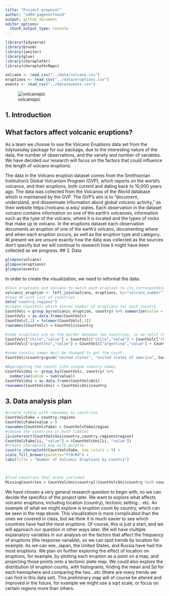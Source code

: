 ```yaml
---
title: "Project proposal"
author: "x404-pagenotfound"
output: github_document
editor_options: 
  chunk_output_type: console
---
```


```r
library(tidyverse)
library(broom)
library(janitor)
library(glue)
library(choroplethr)
library(choroplethrMaps)
```

```r
volcano <- read_csv("../data/volcano.csv")
eruptions <- read_csv("../data/eruptions.csv")
events <- read_csv("../data/events.csv")

```

![volcanopic](images/volcano.jpg)


## 1. Introduction
## What factors affect volcanic eruptions?

As a team we choose to use the Volcano Eruptions data set from the tidytuesday package for our package, due to the interesting nature of the data, the number of observations, and the variety and number of variables. We have decided our research will focus on the factors that could influence the length of volcano eruptions.

The data in the Volcano eruption dataset comes from the Smithsonian Institution's Global Volcanism Program (GVP), which reports on the world's volcanos, and their eruptions, both current and dating back to 10,000 years ago. The data was collected from the Volcanos of the World database which is maintained by the GVP. The GVP's aim is to "document, understand, and disseminate information about global volcanic activity," as their website https://volcano.si.edu/ states.
Each observation in the dataset volcano contains information on one of the earth's volcanoes, information such as the type of the volcano, where it is located and the types of rocks that make up te volcano. In the eruptions dataset each observation documents an eruption of one of the earth's volcano, documenting where and when each eruption occurs, as well as the eruption type and category.
At present we are unsure exactly how the data was collected as the sources don't specify but we will continue to research how it might have been collected as we progress.
## 2. Data


```r

glimpse(volcano)
glimpse(eruptions)
glimpse(events)

```

In order to create the visualization, we need to reformat the data:

```r
#Join eruptions and volcano to match each eruption to its corresponding volcano
volcanic_eruption <- left_join(volcano, eruptions, by="volcano_number")
#load df with list of countries
data("country.regions")
#create CountVolc which stores number of eruptions for each country
CountVolc = group_by(volcanic_eruption, country) %>% summarise(value = n())
CountVolc = as.data.frame(CountVolc)
CountVolc[,1] = tolower(CountVolc[,1])
rownames(CountVolc) = CountVolc$country

#some eruptions are on the border between two countries, so we split that count between each country
CountVolc["chile","value"] = CountVolc["chile","value"] + CountVolc["chile-argentina","value"]/2
CountVolc["argentina","value"] = CountVolc["argentina","value"] + CountVolc["chile-argentina","value"]/2

#some country names must be changed to get the count
CountVolc$country=gsub("united states", "united states of america", CountVolc$country)

#Aggregating the counts into unique country names
CountVolcUni <- group_by(CountVolc, country) %>%
  summarise(value = sum(value))
CountVolcUni = as.data.frame(CountVolcUni)
rownames(CountVolcUni) = CountVolcUni$country
```

## 3. Data analysis plan

```r
#create tibble with rownames as countries
CountVolcFake = country.regions
CountVolcFake$value = 0
rownames(CountVolcFake) = CountVolcFake$region
#choose the countries in both tibbles
ii=intersect(CountVolcUni$country,country.regions$region)
CountVolcFake[ii, "value"] = (CountVolcUni[ii, "value"])
#create choropleth map with palette
country_choropleth(CountVolcFake, num_colors = 9) +
scale_fill_brewer(palette="YlOrRd") +
labs(title = "Number of Volcanic Eruptions by Country")



#find countries that arent included
MissingCountries = CountVolcUni$country[!CountVolcUni$country %in% country.regions$region]
```


We have chosen a very general research question to begin with, so we can decide the specifics of the project later. We want to explore what affects volcanic eruptions, including location (country), tectonic setting... etc. An example of what we might explore is eruption count by country, which can be seen in the map above. This visualization is more complicated than the ones we covered in class, but we think it is much easier to see which countries have had the most eruptions. Of course, this is just a start, and we will approach our question in other ways later. We will have multiple explanatory variables in our analysis on the factors that affect the frequency of eruptions (the response variable), so we can spot trends by location for example. As we can see, Japan, the United States, and Russia have had the most eruptions. We plan on further exploring the effect of location on eruptions, for example, by plotting each eruption as a point on a map, and projecting those points onto a tectonic plate map. We could also explore the distribution of eruption counts, with histograms, finding the mean and Sd for each hemisphere and comparing the two...etc (there are many trends we can find in this data set). This preliminary map will of course be altered and improved in the future, for example we might use a sqrt scale, or focus on certain regions more than others.

